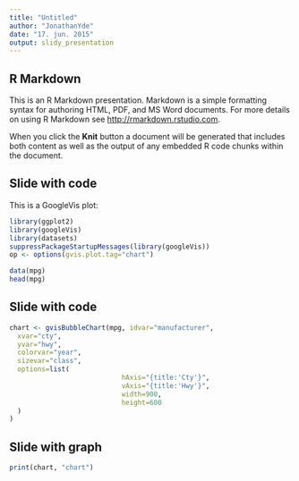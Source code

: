 ```yaml
---
title: "Untitled"
author: "JonathanYde"
date: "17. jun. 2015"
output: slidy_presentation
---
```


## R Markdown

This is an R Markdown presentation. Markdown is a simple formatting syntax for authoring HTML, PDF, and MS Word documents. For more details on using R Markdown see <http://rmarkdown.rstudio.com>.

When you click the **Knit** button a document will be generated that includes both content as well as the output of any embedded R code chunks within the document.

## Slide with code

This is a GoogleVis plot:

```r
library(ggplot2)
library(googleVis)
library(datasets)
suppressPackageStartupMessages(library(googleVis))
op <- options(gvis.plot.tag="chart")
```

```r
data(mpg)
head(mpg)
```

## Slide with code
```r
chart <- gvisBubbleChart(mpg, idvar="manufacturer",
  xvar="cty",
  yvar="hwy",
  colorvar="year",
  sizevar="class",
  options=list(
                            hAxis="{title:'Cty'}",
                            vAxis="{title:'Hwy'}",
                            width=900,
                            height=600
  )
)
```

## Slide with graph
```r
print(chart, "chart")
```